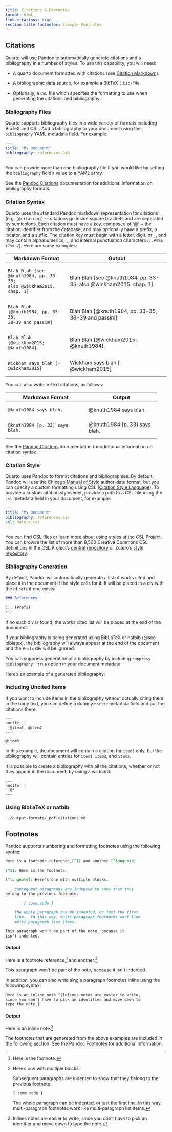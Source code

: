```yaml
---
title: Citations & Footnotes
format: html
link-citations: true
section-title-footnotes: Example Footnotes
---
```


## Citations

Quarto will use Pandoc to automatically generate citations and a bibliography in a number of styles. To use this capability, you will need:

-   A quarto document formatted with citations (see [Citation Markdown](#sec-citations)).

-   A bibliographic data source, for example a BibTeX (`.bib`) file.

-   Optionally, a `CSL` file which specifies the formatting to use when generating the citations and bibliography.

### Bibliography Files

Quarto supports bibliography files in a wide variety of formats including BibTeX and CSL. Add a bibliography to your document using the `bibliography` YAML metadata field. For example:

``` yaml
---
title: "My Document"
bibliography: references.bib
---
```

::: callout-tip
You can provide more than one bibliography file if you would like by setting the `bibliography` field's value to a YAML array.
:::

See the [Pandoc Citations](https://pandoc.org/MANUAL.html#citations) documentation for additional information on bibliography formats.

### Citation Syntax {#sec-citations}

Quarto uses the standard Pandoc markdown representation for citations (e.g. `[@citation]`) --- citations go inside square brackets and are separated by semicolons. Each citation must have a key, composed of '\@' + the citation identifier from the database, and may optionally have a prefix, a locator, and a suffix. The citation key must begin with a letter, digit, or `_`, and may contain alphanumerics, `_`, and internal punctuation characters (`:.#$%&-+?<>~/`). Here are some examples:

+-------------------------------------------+---------------------------------------------------------------------+
| Markdown Format                           | Output                                                              |
+===========================================+=====================================================================+
|     Blah Blah [see @knuth1984, pp. 33-35; | Blah Blah [see @knuth1984, pp. 33-35; also @wickham2015, chap. 1]   |
|     also @wickham2015, chap. 1]           |                                                                     |
+-------------------------------------------+---------------------------------------------------------------------+
|     Blah Blah [@knuth1984, pp. 33-35,     | Blah Blah [@knuth1984, pp. 33-35, 38-39 and passim]                 |
|     38-39 and passim]                     |                                                                     |
+-------------------------------------------+---------------------------------------------------------------------+
|     Blah Blah [@wickham2015; @knuth1984]. | Blah Blah [@wickham2015; @knuth1984].                               |
+-------------------------------------------+---------------------------------------------------------------------+
|     Wickham says blah [-@wickham2015]     | Wickham says blah [-@wickham2015]                                   |
+-------------------------------------------+---------------------------------------------------------------------+

You can also write in-text citations, as follows:

+-----------------------------------+-------------------------------+
| Markdown Format                   | Output                        |
+===================================+===============================+
|     @knuth1984 says blah.         | @knuth1984 says blah.         |
+-----------------------------------+-------------------------------+
|     @knuth1984 [p. 33] says blah. | @knuth1984 [p. 33] says blah. |
+-----------------------------------+-------------------------------+

See the [Pandoc Citations](https://pandoc.org/MANUAL.html#citations) documentation for additional information on citation syntax.

### Citation Style

Quarto uses Pandoc to format citations and bibliographies. By default, Pandoc will use the [Chicago Manual of Style](https://chicagomanualofstyle.org/) author-date format, but you can specify a custom formatting using CSL ([Citation Style Language](https://citationstyles.org)). To provide a custom citation stylesheet, provide a path to a CSL file using the `csl` metadata field in your document, for example:

``` yaml
---
title: "My Document"
bibliography: references.bib
csl: nature.csl
---
```

You can find CSL files or learn more about using styles at the [CSL Project](https://github.com/citation-style-language/styles). You can browse the list of more than 8,500 Creative Commons CSL definitions in the CSL Project's [central repository](https://github.com/citation-style-language/styles) or Zotero's [style repository](https://www.zotero.org/styles).

### Bibliography Generation

By default, Pandoc will automatically generate a list of works cited and place it in the document if the style calls for it. It will be placed in a div with the id `refs` if one exists:

``` markdown
### References

::: {#refs}
:::
```

If no such div is found, the works cited list will be placed at the end of the document. 

If your bibliography is being generated using BibLaTeX or natbib (@sec-biblatex), the bibliography will always appear at the end of the document and the `#refs` div will be ignored.

::: callout-tip
You can suppress generation of a bibliography by including `suppress-bibliography: true` option in your document metadata
:::

Here's an example of a generated bibliography:

::: {#refs}
:::

### Including Uncited Items

If you want to include items in the bibliography without actually citing them in the body text, you can define a dummy `nocite` metadata field and put the citations there:

    ---
    nocite: |
      @item1, @item2
    ---

    @item3

In this example, the document will contain a citation for `item3` only, but the bibliography will contain entries for `item1`, `item2`, and `item3`.

It is possible to create a bibliography with all the citations, whether or not they appear in the document, by using a wildcard:

    ---
    nocite: |
      @*
    ---

### Using BibLaTeX or natbib {#sec-biblatex}

``` include
../output-formats/_pdf-citations.md
```

## Footnotes

Pandoc supports numbering and formatting footnotes using the following syntax:

``` markdown
Here is a footnote reference,[^1] and another.[^longnote]

[^1]: Here is the footnote.

[^longnote]: Here's one with multiple blocks.

    Subsequent paragraphs are indented to show that they
belong to the previous footnote.

        { some.code }

    The whole paragraph can be indented, or just the first
    line.  In this way, multi-paragraph footnotes work like
    multi-paragraph list items.

This paragraph won't be part of the note, because it
isn't indented.
```

#### Output

Here is a footnote reference,[^1] and another.[^2]

This paragraph won't be part of the note, because it isn't indented.

In addition, you can also write single paragraph footnotes inline using the following syntax:

``` markdown
Here is an inline note.^[Inlines notes are easier to write,
since you don't have to pick an identifier and move down to
type the note.]
```

#### Output

Here is an inline note.[^3]

The footnotes that are generated from the above examples are included in the following section. See the [Pandoc Footnotes](https://pandoc.org/MANUAL.html#footnotes) for additional information.

[^1]: Here is the footnote.

[^2]: Here's one with multiple blocks.

    Subsequent paragraphs are indented to show that they belong to the previous footnote.

        { some.code }

    The whole paragraph can be indented, or just the first line. In this way, multi-paragraph footnotes work like multi-paragraph list items.

[^3]: Inlines notes are easier to write, since you don't have to pick an identifier and move down to type the note.
